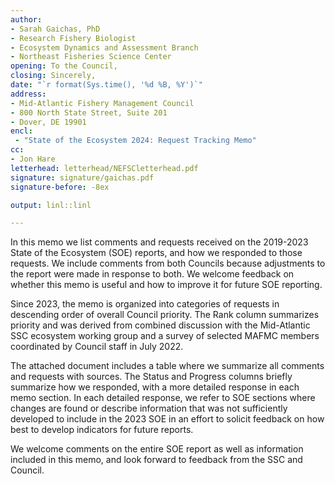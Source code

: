 ```yaml
---
author:
- Sarah Gaichas, PhD
- Research Fishery Biologist
- Ecosystem Dynamics and Assessment Branch
- Northeast Fisheries Science Center
opening: To the Council,
closing: Sincerely,
date: "`r format(Sys.time(), '%d %B, %Y')`"
address:
- Mid-Atlantic Fishery Management Council
- 800 North State Street, Suite 201 
- Dover, DE 19901
encl:
 - "State of the Ecosystem 2024: Request Tracking Memo"
cc:
- Jon Hare
letterhead: letterhead/NEFSCletterhead.pdf
signature: signature/gaichas.pdf
signature-before: -8ex

output: linl::linl

---
```


In this memo we list comments and requests received on the 2019-2023 State of the Ecosystem (SOE) reports, and how we responded to those requests. We include comments from both Councils because adjustments to the report were made in response to both. We welcome feedback on whether this memo is useful and how to improve it for future SOE reporting.

Since 2023, the memo is organized into categories of requests in descending order of overall Council priority. The Rank column summarizes priority and was derived from combined discussion with the Mid-Atlantic SSC ecosystem working group and a survey of selected MAFMC members coordinated by Council staff in July 2022.

The attached document includes a table where we summarize all comments and requests with sources. The Status and Progress columns briefly summarize how we responded, with a more detailed response in each memo section. In each detailed response, we refer to SOE sections where changes are found or describe information that was not sufficiently developed to include in the 2023 SOE in an effort to solicit feedback on how best to develop indicators for future reports.

We welcome comments on the entire SOE report as well as information included in this memo, and look forward to feedback from the SSC and Council.

